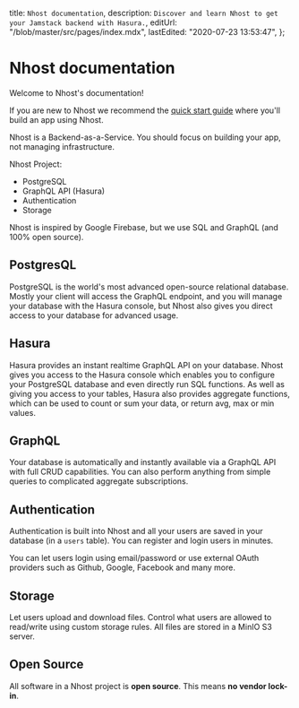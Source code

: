 
  title: `Nhost documentation`,
  description: `Discover and learn Nhost to get your Jamstack backend with Hasura.`,
  editUrl: "/blob/master/src/pages/index.mdx",
  lastEdited: "2020-07-23 13:53:47",
};

<Post meta={meta}>

# Nhost documentation

Welcome to Nhost's documentation!

If you are new to Nhost we recommend the [quick start guide](/quick-start/setup) where you'll build an app using Nhost.

Nhost is a Backend-as-a-Service. You should focus on building your app, not managing infrastructure.

Nhost Project:

- PostgreSQL
- GraphQL API (Hasura)
- Authentication
- Storage

Nhost is inspired by Google Firebase, but we use SQL and GraphQL (and 100% open source).

## PostgresQL

PostgreSQL is the world's most advanced open-source relational database. Mostly your client will access the GraphQL endpoint, and you will manage your database with the Hasura console, but Nhost also gives you direct access to your database for advanced usage.

## Hasura

Hasura provides an instant realtime GraphQL API on your database. Nhost gives you access to the Hasura console which enables you to configure your PostgreSQL database and even directly run SQL functions.
As well as giving you access to your tables, Hasura also provides aggregate functions, which can be used to count or sum your data, or return avg, max or min values.

## GraphQL

Your database is automatically and instantly available via a GraphQL API with full CRUD capabilities. You can also perform anything from simple queries to complicated aggregate subscriptions.

## Authentication

Authentication is built into Nhost and all your users are saved in your database (in a `users` table). You can register and login users in minutes.

You can let users login using email/password or use external OAuth providers such as Github, Google, Facebook and many more.

## Storage

Let users upload and download files. Control what users are allowed to read/write using custom storage rules. All files are stored in a MinIO S3 server.

## Open Source

All software in a Nhost project is **open source**. This means **no vendor lock-in**.

</Post>
